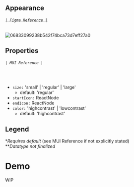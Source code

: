 
<Meta title='Components/Tag' />

## Appearance
###### [`| Figma Reference |`](https://www.figma.com/file/P38agSWlZGpxD68uQdcRmp/Tarka-kit?node-id=18%3A19681)
![06833099238b542f74bca73d7eff27a0](https://user-images.githubusercontent.com/77284270/185236103-2aecf26d-59f5-4ebc-9eda-3414a8a79996.png)

## Properties
###### `| MUI Reference |`
<br/>

* `size:` 'small' | 'regular' | 'large'
    * default: 'regular'
* `startIcon:` ReactNode
* `endIcon:` ReactNode
* `color:` 'highcontrast' | 'lowcontrast'
    * default: 'highcontrast'

## Legend
\**Requires default* (see MUI Reference if not explicitly stated)<br/>
\*\**Datatype not finalized*

# Demo

<Canvas>
    <Story name='WIP'>
        <div> WIP </div>
    </Story>
</Canvas>